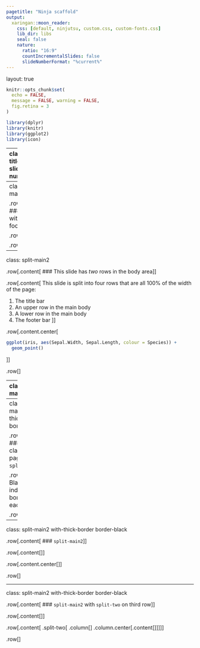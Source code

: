```yaml
---
pagetitle: "Ninja scaffold"
output:
  xaringan::moon_reader:
    css: [default, ninjutsu, custom.css, custom-fonts.css]
    lib_dir: libs
    seal: false
    nature:
      ratio: "16:9"
      countIncrementalSlides: false
      slideNumberFormat: "%current%"
---
```

layout: true

```r
knitr::opts_chunk$set(
  echo = FALSE,
  message = FALSE, warning = FALSE,
  fig.retina = 3
)
```

```r
library(dplyr)
library(knitr)
library(ggplot2)
library(icon)
```

---
class: split-title hide-slide-number

.row[.content[
# `r fa("user-ninja", size = 3)`
]]

.row[.content[
# Ninja scaffolding
## Splitting [{xaringan}](https://slides.yihui.org/xaringan/#1) slides into sections
### Adapting [Emi Tanaka](https://emitanaka.org/)'s [Ninjutsu](https://emitanaka.org/ninja-theme/themes/kunoichi/kunoichi-theme-example.html#7)

`r fa('twitter')` [mattdray](https://twitter.com/mattdray)
`r fa('github')` [matt-dray](https://github.com/matt-dray)
`r fa('globe')` [rostrum.blog](https://www.rostrum.blog/) 
]]

---
class: split-main1

.row[.content[
### A page with title and footer bars
]]

.row[.content[
```r
ggplot(iris, aes(Sepal.Width, Sepal.Length, colour = Species)) +
  geom_point()
```
]]

.row[
]

---
class: split-main2

.row[.content[
### This slide has _two_ rows in the body area
]]

.row[.content[
This slide is split into four rows that are all 100% of the width of the page:

1. The title bar
1. An upper row in the main body
1. A lower row in the main body
1. The footer bar
]]

.row[.content.center[
```r
ggplot(iris, aes(Sepal.Width, Sepal.Length, colour = Species)) +
  geom_point()
```
]]

.row[
]

---
class: split-main2

.row[.content[
### The lower body row is now split vertically!
]]

.row[.content[
Here is some text for this row that stretches aaaaall the way across the page and wraps down to the next line.
]]

.row[.content[
.split-two[
.column[.content[
`r kable(head(iris), format = "html")`
]]
.column.center[.content[
`r fa("r-project", size = 5)` 
]]
]
]]

.row[
]

---
class: split-main1 with-thick-border border-black

.row[.content[
### The class for this page is `split-main1`
]]

.row[.content[
Black bars indicate the borders for each row.
]]

.row[
]

---
class: split-main2 with-thick-border border-black

.row[.content[
### `split-main2`
]]

.row[.content[
]]

.row[.content.center[
]]

.row[
]

---
class: split-main2 with-thick-border border-black

.row[.content[
### `split-main2` with `split-two` on third row
]]

.row[.content[
]]

.row[.content[
.split-two[
.column[
]
.column.center[.content[
]]
]
]]

.row[
]